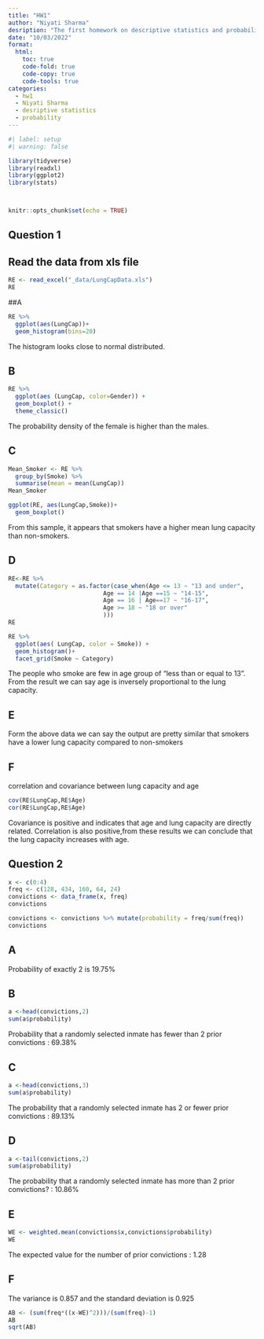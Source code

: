 ```yaml
---
title: "HW1"
author: "Niyati Sharma"
desription: "The first homework on descriptive statistics and probability"
date: "10/03/2022"
format:
  html:
    toc: true
    code-fold: true
    code-copy: true
    code-tools: true
categories:
  - hw1
  - Niyati Sharma
  - desriptive statistics 
  - probability
---
```


```r
#| label: setup
#| warning: false

library(tidyverse)
library(readxl)
library(ggplot2)
library(stats)



knitr::opts_chunk$set(echo = TRUE)


```

## Question 1

## Read the data from xls file
```r
RE <- read_excel("_data/LungCapData.xls")
RE

```

##A

```r
RE %>% 
  ggplot(aes(LungCap))+
  geom_histogram(bins=20)
```

The histogram looks close to normal distributed.


## B


```r
RE %>%
  ggplot(aes (LungCap, color=Gender)) +
  geom_boxplot() +
  theme_classic() 
```
  The probability density of the female is higher than the males.


## C

```r
Mean_Smoker <- RE %>%
  group_by(Smoke) %>%
  summarise(mean = mean(LungCap))
Mean_Smoker

ggplot(RE, aes(LungCap,Smoke))+
  geom_boxplot()
```
From this sample, it appears that smokers have a higher mean lung capacity than non-smokers. 

## D

```r
RE<-RE %>% 
  mutate(Category = as.factor(case_when(Age <= 13 ~ "13 and under", 
                           Age == 14 |Age ==15 ~ "14-15", 
                           Age == 16 | Age==17 ~ "16-17",
                           Age >= 18 ~ "18 or over"
                           )))
RE

RE %>%
  ggplot(aes( LungCap, color = Smoke)) +
  geom_histogram()+
  facet_grid(Smoke ~ Category)
```
The people who smoke are few in age group of "less than or equal to 13".
From the result we can say  age is inversely proportional to the lung capacity.



## E
Form the above data we can say the output are pretty similar that smokers have a lower lung capacity compared to non-smokers

## F
correlation and covariance between lung capacity and age
```r
cov(RE$LungCap,RE$Age)
cor(RE$LungCap,RE$Age)

```
Covariance is positive and indicates that age and lung capacity are directly related.
Correlation is also positive,from these results we can conclude that the lung capacity increases with age. 


## Question 2

```r
x <- c(0:4)
freq <- c(128, 434, 160, 64, 24)
convictions <- data_frame(x, freq)
convictions

```

```r
convictions <- convictions %>% mutate(probability = freq/sum(freq))
convictions
```


## A
Probability of exactly 2 is 19.75%

## B
```r
a <-head(convictions,2)
sum(a$probability)
```
Probability that a randomly selected inmate has fewer than 2 prior
convictions : 69.38%

## C 

```r
a <-head(convictions,3)
sum(a$probability)
```
The probability that a randomly selected inmate has 2 or fewer prior
convictions : 89.13%

## D

```r
a <-tail(convictions,2)
sum(a$probability)
```
The probability that a randomly selected inmate has more than 2 prior
convictions? : 10.86%


## E
```r
WE <- weighted.mean(convictions$x,convictions$probability)
WE
```
The expected value for the number of prior convictions : 1.28

## F
The variance is 0.857 and the standard deviation is 0.925
```r

AB <- (sum(freq*((x-WE)^2)))/(sum(freq)-1)
AB
sqrt(AB)
```